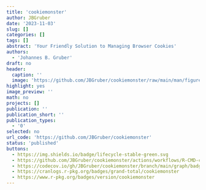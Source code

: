 ```yaml
---
title: 'cookiemonster'
author: JBGruber
date: '2023-11-03'
slug: []
categories: []
tags: []
abstract: 'Your Friendly Solution to Managing Browser Cookies'
authors:
  - 'Johannes B. Gruber'
draft: no
header:
  caption: ''
  image: 'https://github.com/JBGruber/cookiemonster/raw/main/man/figures/logo.png'
highlight: yes
image_preview: ''
math: no
projects: []
publication: ''
publication_short: ''
publication_types:
  - '0'
selected: no
url_code: 'https://github.com/JBGruber/cookiemonster'
status: 'published'
buttons:
  - https://img.shields.io/badge/lifecycle-stable-green.svg
  - https://github.com/JBGruber/cookiemonster/actions/workflows/R-CMD-check.yaml/badge.svg
  - https://codecov.io/gh/JBGruber/cookiemonster/branch/main/graph/badge.svg
  - https://cranlogs.r-pkg.org/badges/grand-total/cookiemonster
  - https://www.r-pkg.org/badges/version/cookiemonster
---
```


